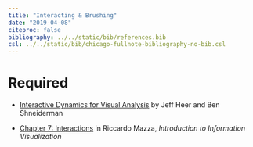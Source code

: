 ```yaml
---
title: "Interacting & Brushing"
date: "2019-04-08"
citeproc: false
bibliography: ../../static/bib/references.bib
csl: ../../static/bib/chicago-fullnote-bibliography-no-bib.csl
---
```


# Required

- <i class="fas fa-book"></i> [Interactive Dynamics for
Visual Analysis](../../readings/heer-shneiderman.pdf) by Jeff Heer and Ben Shneiderman

- <i class="fas fa-book"></i> [Chapter 7: Interactions](../../readings/Mazza2009_Chapter_Interactions.pdf) in Riccardo Mazza, *Introduction to Information Visualization* 
